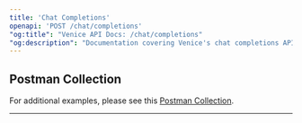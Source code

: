```yaml
---
title: 'Chat Completions'
openapi: 'POST /chat/completions'
"og:title": "Venice API Docs: /chat/completions"
"og:description": "Documentation covering Venice's chat completions API."
---
```


## Postman Collection
For additional examples, please see this [Postman Collection](https://www.postman.com/veniceai/workspace/venice-ai-workspace/folder/38652128-5a71391b-5dd8-4fe8-80be-197a958907fe?action=share&creator=38652128&ctx=documentation&active-environment=38652128-ef110f4e-d3e1-43b5-8029-4d6877e62041).

-------